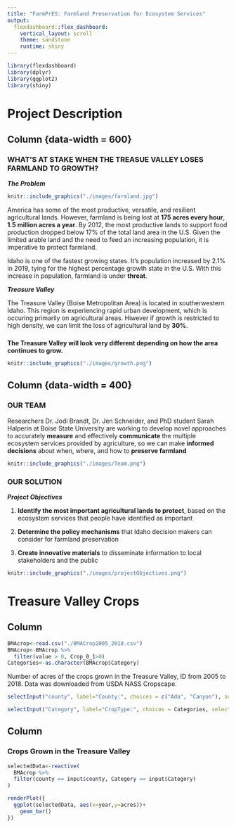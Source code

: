 ```yaml
---
title: "FarmPrES: Farmland Preservation for Ecosystem Services"
output: 
  flexdashboard::flex_dashboard:
    vertical_layout: scroll
    theme: sandstone
    runtime: shiny
---
```


```r
library(flexdashboard)
library(dplyr)
library(ggplot2)
library(shiny)
```

Project Description 
===================================== 

Column {data-width = 600}
-----------------------------------------------------------------------

### WHAT'S AT STAKE WHEN THE TREASUE VALLEY LOSES FARMLAND TO GROWTH? 

_**The Problem**_
```r
knitr::include_graphics("./images/farmland.jpg")
```
America has some of the most productive, versatile, and resilient agricultural lands. However, farmland is being lost at **175 acres every hour**, **1.5 million acres a year**. By 2012, the most productive lands to support food production dropped below 17% of the total land area in the U.S. Given the limited arable land and the need to feed an increasing population, it is imperative to protect farmland. 

Idaho is one of the fastest growing states. It's population increased by 2.1% in 2019, tying for the highest percentage growth state in the U.S. With this increase in population, farmland is under **threat**. 

_**Treasure Valley**_

The Treasure Valley (Boise Metropolitan Area) is located in southerwestern Idaho. This region is experiencing rapid urban development, which is occuring primarily on agricultural areas. Hiwever if growth is restricted to high density, we can limit the loss of agricultural land by **30%**. 

### 
**The Treasure Valley will look very different depending on how the area continues to grow.**
```r
knitr::include_graphics("./images/growth.png")
```


Column {data-width = 400}
-----------------------------------------------------------------------

### OUR TEAM 
Researchers Dr. Jodi Brandt, Dr. Jen Schneider, and PhD student Sarah Halperin at Boise State University are working to develop novel approaches to accurately **measure** and effectively **communicate** the multiple ecosystem services provided by agriculture, so we can make **informed decisions** about when, where, and how to **preserve farmland** 
```r
knitr::include_graphics("./images/Team.png")
```


### OUR SOLUTION
_**Project Objectives**_

1. **Identify the most important agricultural lands to protect**, based on the ecosystem services that people have identified as important

2. **Determine the policy mechanisms** that Idaho decision makers can consider for farmland preservation

3. **Create innovative materials** to disseminate information to local stakeholders and the public                                                                                                                                                                                                 
```r
knitr::include_graphics("./images/projectObjectives.png")
```

Treasure Valley Crops 
===================================== 


Column {.sidebar}
-------------------------------------------- 
```r
BMAcrop<-read.csv("./BMACrop2005_2018.csv")
BMAcrop<-BMAcrop %>%
  filter(value > 0, Crop_0_1>0) 
Categories<-as.character(BMAcrop$Category)
```

Number of acres of the crops grown in the Treasure Valley, ID from 2005 to 2018. Data was downloaded from USDA NASS Cropscape.

```r
selectInput("county", label="County:", choices = c("Ada", "Canyon"), selected ="Ada")

selectInput("Category", label="CropType:", choices = Categories, selected ="Corn")


```

Column
---------------------------------------------------------------
### Crops Grown in the Treasure Valley

```r
  
selectedData<-reactive(
  BMAcrop %>%
  filter(county == input$county, Category == input$Category)
)

renderPlot({
  ggplot(selectedData, aes(x=year,y=acres))+
    geom_bar()
})




```
